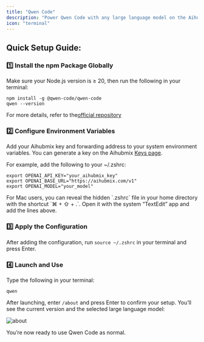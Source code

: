 ```yaml
---
title: "Qwen Code"
description: "Power Qwen Code with any large language model on the Aihubmix platform."
icon: "terminal"
---
```


## Quick Setup Guide:

### 1️⃣ Install the npm Package Globally

Make sure your Node.js version is ≥ 20, then run the following in your terminal:

```shell
npm install -g @qwen-code/qwen-code
qwen --version
```

For more details, refer to the[official repository](https://github.com/QwenLM/qwen-code)

### 2️⃣ Configure Environment Variables

Add your Aihubmix key and forwarding address to your system environment variables. You can generate a key on the Aihubmix [Keys page](https://aihubmix.com/token).

For example, add the following to your ~/.zshrc:

```shell
export OPENAI_API_KEY="your_aihubmix_key"
export OPENAI_BASE_URL="https://aihubmix.com/v1"
export OPENAI_MODEL="your_model"
```

<Tip>
  For Mac users, you can reveal the hidden `.zshrc` file in your home directory with the shortcut `⌘ + ⇧ + .`. Open it with the system “TextEdit” app and add the lines above.
</Tip>

### 3️⃣ Apply the Configuration

After adding the configuration, run ‎`source ~/.zshrc` in your terminal and press Enter.

### 4️⃣ Launch and Use

Type the following in your terminal:

```shell
qwen
```

After launching, enter ‎`/about` and press Enter to confirm your setup. You’ll see the current version and the selected large language model:

![about](../../public/cn/Qwen-code-en.png)

You’re now ready to use Qwen Code as normal.